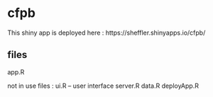 # cfpb

This shiny app is deployed here :  https://sheffler.shinyapps.io/cfpb/

## files 
app.R

not in use files :
ui.R -- user interface
server.R
data.R
deployApp.R